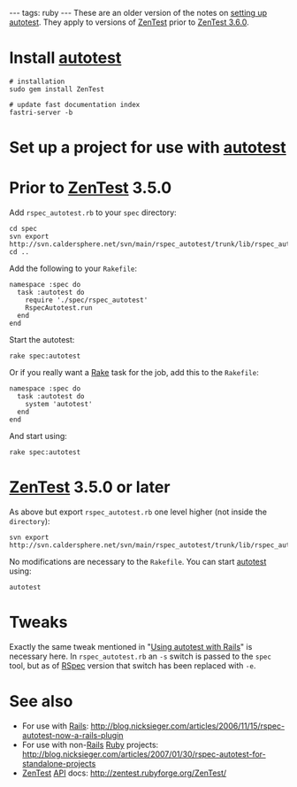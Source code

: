 ---
tags: ruby
---
These are an older version of the notes on [[setting up autotest]]. They apply to versions of [[ZenTest]] prior to [[ZenTest 3.6.0]].

= Install [[autotest]] =

<pre># installation
sudo gem install ZenTest

# update fast documentation index
fastri-server -b</pre>

= Set up a project for use with [[autotest]] =

= Prior to [[ZenTest]] 3.5.0 =

Add <tt>rspec_autotest.rb</tt> to your <tt>spec</tt> directory:

<pre>cd spec
svn export http://svn.caldersphere.net/svn/main/rspec_autotest/trunk/lib/rspec_autotest.rb
cd ..</pre>

Add the following to your <tt>Rakefile</tt>:

<pre>namespace :spec do
  task :autotest do
    require './spec/rspec_autotest'
    RspecAutotest.run
  end
end</pre>

Start the autotest:

<pre>rake spec:autotest</pre>

Or if you really want a [[Rake]] task for the job, add this to the <tt>Rakefile</tt>:	 
<pre>namespace :spec do	 
  task :autotest do	 
    system 'autotest'	 
  end	 
end</pre>

And start using:

<pre>rake spec:autotest</pre>

= [[ZenTest]] 3.5.0 or later =

As above but export <tt>rspec_autotest.rb</tt> one level higher (not inside the <tt>directory</tt>):

<pre>svn export http://svn.caldersphere.net/svn/main/rspec_autotest/trunk/lib/rspec_autotest.rb</pre>

No modifications are necessary to the <tt>Rakefile</tt>. You can start [[autotest]] using:

<pre>autotest</pre>

= Tweaks =

Exactly the same tweak mentioned in "[[Using autotest with Rails]]" is necessary here. In <tt>rspec_autotest.rb</tt> an <tt>-s</tt> switch is passed to the <tt>spec</tt> tool, but as of [[RSpec]] version that switch has been replaced with <tt>-e</tt>.

= See also =

* For use with [[Rails]]: http://blog.nicksieger.com/articles/2006/11/15/rspec-autotest-now-a-rails-plugin
* For use with non-[[Rails]] [[Ruby]] projects: http://blog.nicksieger.com/articles/2007/01/30/rspec-autotest-for-standalone-projects
* [[ZenTest]] [[API]] docs: http://zentest.rubyforge.org/ZenTest/
